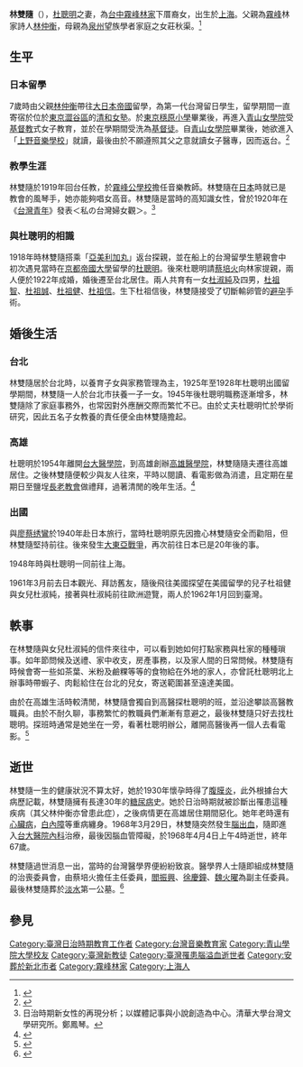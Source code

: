 {{Infobox_Person
|image= 
|box_width= 250px
|occupation= 音樂教師、女高音
| spouse = [[杜聰明|杜聰明]] 
|birth_date= {{birth date|1901|02|26}}
|birth_place= {{QING}}[[上海|上海]]
|death_date= {{death date and age|1968|04|04|1901|02|26}}
|death_place= {{ROC-TWN}}[[臺北市|臺北市]][[台大醫院|台大醫院]]
|nationality = {{Flag|Empire of Japan}}（1901年－1945年）<br>{{ROC}}（1945年－1968年）
|education= [[青山學院大學|青山女學院]]
| relatives= [[霧峰林家|霧峰林家]]
|image_size=|caption=}}
'''林雙隨'''（{{bd|1901年|2月26日|1968年|4月4日}}），[[杜聰明|杜聰明]]之妻，為[[台中|台中]][[霧峰林家|霧峰林家]]下厝裔女，出生於[[上海|上海]]。父親為[[霧峰|霧峰]]林家詩人[[林仲衡|林仲衡]]，母親為[[泉州|泉州]]望族學者家庭之女莊秋渠。<ref name=":0">{{Cite book|title=杜林雙隨女士追思錄|author=杜聰明|publisher=杜聰明博士獎學基金管理委員會|year=1969|isbn=|location=臺北}}</ref>{{rp|42}}

== 生平 ==

=== 日本留學 ===
7歲時由父親[[林仲衡|林仲衡]]帶往[[大日本帝國|大日本帝國]]留學，為第一代台灣留日學生，留學期間一直寄宿於位於[[東京|東京]][[澀谷區|澀谷區]]的[[清和女塾|清和女塾]]。於[[東京穩原小學|東京穩原小學]]畢業後，再進入[[青山學院大學|青山女學院]]受[[基督教|基督教]]式女子教育，並於在學期間受洗為[[基督徒|基督徒]]。自[[青山女學院|青山女學院]]畢業後，她欲進入「[[上野音樂學校|上野音樂學校]]」就讀，最後由於不願遵照其父之意就讀女子醫專，因而返台。<ref>{{Cite book|title=杜聰明與我:杜淑純女士訪談錄|author=杜淑純|publisher=國史館|year=2005/12/01|isbn=9860034397|location=臺北|pages=}}</ref>

=== 教學生涯 ===
林雙隨於1919年回台任教，於[[霧峰公學校|霧峰公學校]]擔任音樂教師。林雙隨在[[日本|日本]]時就已是教會的風琴手，她亦能夠唱女高音。林雙隨是當時的高知識女性，曾於1920年在《[[臺灣青年|台灣青年]]》發表＜私の台灣婦女觀＞。<ref>日治時期新女性的再現分析；以媒體記事與小說創造為中心。清華大學台灣文學研究所。鄭鳳琴。</ref>

=== 與杜聰明的相識 ===
1918年時林雙隨搭乘「[[亞美利加丸|亞美利加丸]]」返台探親，並在船上的台灣留學生懇親會中初次遇見當時在[[京都大学|京都帝國大學]]留學的[[杜聰明|杜聰明]]。後來杜聰明請[[蔡培火|蔡培火]]向林家提親，兩人便於1922年成婚，婚後遷至台北居住。兩人共育有一女[[杜淑純|杜淑純]]及四男，[[杜祖智|杜祖智]]、[[杜祖誠|杜祖誠]]、[[杜祖健|杜祖健]]、[[杜祖信|杜祖信]]。生下杜祖信後，林雙隨接受了切斷輸卵管的[[生育控制|避孕]]手術。{{r|:0|p=51}}

== 婚後生活 ==

=== 台北 ===
林雙隨居於台北時，以養育子女與家務管理為主，1925年至1928年杜聰明出國留學期間，林雙隨一人於台北巿扶養一子一女。1945年後杜聰明職務逐漸增多，林雙隨除了家庭事務外，也常因對外應酬交際而繁忙不已。由於丈夫杜聰明忙於學術研究，因此五名子女教養的責任便全由林雙隨擔起。

=== 高雄 ===
杜聰明於1954年離開[[國立臺灣大學醫學院|台大醫學院]]，到高雄創辦[[高雄醫學院|高雄醫學院]]，林雙隨隨夫遷往高雄居住。之後林雙隨便較少與友人往來，平時以閱讀、看電影做為消遣，且定期在星期日至鹽埕[[長老教會|長老教會]]做禮拜，過著清閒的晚年生活。<ref name=":1">{{Cite book|location=臺北|isbn=978-986-85080-4-0|title=林雙隨：杜聰明夫人與女兒之信箋|author=杜淑純|publisher=財團法人杜聰明博士獎學基金會|year=2012}}</ref>{{rp|199}}

=== 出國 ===
與[[廖蔡绣鸞|廖蔡绣鸞]]於1940年赴日本旅行，當時杜聰明原先因擔心林雙隨安全而勸阻，但林雙隨堅持前往。後來發生[[大东亚战争|大東亞戰爭]]，再次前往日本已是20年後的事。

1948年時與杜聰明一同前往上海。{{r|:1|p=190}}

1961年3月前去日本觀光、拜訪舊友，隨後飛往美國探望在美國留學的兒子杜祖健與女兒杜淑純，接著與杜淑純前往歐洲遊覽，兩人於1962年1月回到臺灣。{{r|:1|p=194-199}}

== 軼事 ==
在林雙隨與女兒杜淑純的信件來往中，可以看到她如何打點家務與杜家的種種瑣事。如年節問候及送禮、家中收支，房產事務，以及家人間的日常問候。林雙隨有時候會寄一些如茶葉、米粉及鹼粿等等的食物給在外地的家人，亦曾託杜聰明北上辦事時帶蝦子、肉鬆給住在台北的兒女，寄送範圍甚至遠達美國。{{r|:1|p=42-43}}

由於在高雄生活時較清閒，林雙隨會獨自到高醫探杜聰明的班，並沿途攀談高醫教職員。由於不耐久聊，事務繁忙的教職員們漸漸有意避之，最後林雙隨只好去找杜聰明。探班時通常是她坐在一旁，看著杜聰明辦公，離開高醫後再一個人去看電影。<ref>{{Cite book|title=一代醫人杜聰明|author=楊玉齡|publisher=天下文化|year=2002/11/29|isbn=9864170686|location=臺北|pages=355-356}}</ref>

== 逝世 ==
林雙隨一生的健康狀況不算太好，她於1930年懷孕時得了[[腹膜炎|腹膜炎]]，此外根據台大病歷記載，林雙隨擁有長達30年的[[糖尿病|糖尿病]]史。她於日治時期就被診斷出罹患這種疾病（其父林仲衡亦曾患此症），之後病情更在高雄居住期間惡化。{{r|:0|p=43}}她年老時還有[[心臟病|心臟病]]，[[白內障|白內障]]等重病纏身。1968年3月29日，林雙隨突然發生[[腦血管疾病|腦出血]]，隨即進入[[台大醫院|台大醫院]][[內科學|內科]]治療，最後因腦血管障礙，於1968年4月4日上午4時逝世，終年67歲。{{r|:0|p=3}}

林雙隨過世消息一出，當時的台灣醫學界便紛紛致哀。醫學界人士隨即組成林雙隨的治喪委員會，由蔡培火擔任主任委員，[[閻振興|閻振興]]、[[徐慶鐘|徐慶鐘]]、[[魏火曜|魏火曜]]為副主任委員。最後林雙隨葬於[[淡水區|淡水]]第一公墓。<ref>{{Cite book|title=回憶錄|author=杜聰明|publisher=龍文|year=2001|isbn=9578988893|location=臺北|pages=378}}</ref>

== 參見 ==
{{reflist}}

[[Category:臺灣日治時期教育工作者|Category:臺灣日治時期教育工作者]]
[[Category:台灣音樂教育家|Category:台灣音樂教育家]]
[[Category:青山學院大學校友|Category:青山學院大學校友]]
[[Category:臺灣新教徒|Category:臺灣新教徒]]
[[Category:臺灣罹患腦溢血逝世者|Category:臺灣罹患腦溢血逝世者]]
[[Category:安葬於新北市者|Category:安葬於新北市者]]
[[Category:霧峰林家|Category:霧峰林家]]
[[Category:上海人|Category:上海人]]